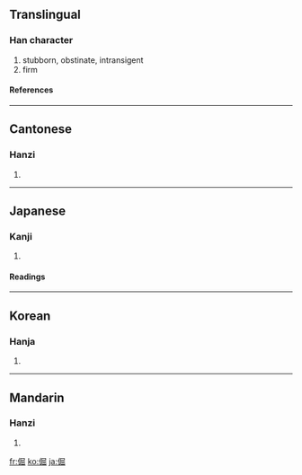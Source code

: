 ==Translingual==
===Han character===
{{Han char|rn=9|rad=人|as=08|sn=10|four=2727<sub>2</sub>|canj=人尸山山 (OSUU)}}
# stubborn, obstinate, intransigent
# firm
====References====
{{Han ref|kx=0107.290|dkj=00769|dj=0229.090|hdz=10185.040|uh=5014|ud=20500|bh=ADCF|bd=44495}}
----
==Cantonese==
===Hanzi===
{{yue-hanzi|jyut=|y=gwat6}}
# {{defn|Cantonese}}
----
==Japanese==
===Kanji===
{{ja-kanji|grade=|rs=人08}}
# {{defn|Japanese}}
====Readings====
{{ja-readings|on=[[くつ]] (kutsu)|kun=[[つよい]] (tsuyoi)}}
----
==Korean==
===Hanja===
{{ko-hanja|hangeul=굴|rv=gul|mr=kul}}
# {{defn|Korean}}
----
==Mandarin==
===Hanzi===
{{cmn-hanzi|pin=[[jué]] ([[jue2]])|wg=chüeh<sup>2</sup>}}
# {{defn|Mandarin}}

[[fr:倔]]
[[ko:倔]]
[[ja:倔]]